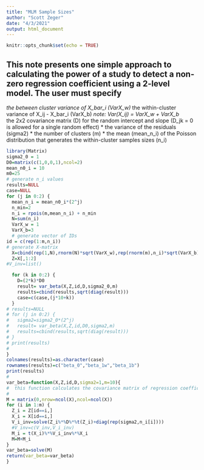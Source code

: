 ```yaml
---
title: "MLM Sample Sizes"
author: "Scott Zeger"
date: "4/3/2021"
output: html_document
---
```


```r
knitr::opts_chunk$set(echo = TRUE)
```

## This note presents one simple approach to calculating the power of a study to detect a non-zero regression coefficient using a 2-level model. The user must specify
*the between cluster variance of X_bar_i (VarX_w)
*the within-cluster variance of X_ij - X_bar_i (VarX_b) 
*note: Var(X_ij) = VarX_w + VarX_b  
*the 2x2 covariance matrix (D) for the random intercept and slope (D_jk = 0 is allowed for a single random effect)
* the variance of the residuals (sigma2)
* the number of clusters (m)
* the mean (mean_n_i) of the Poisson distribution that generates the within-cluster samples sizes (n_i)


```r
library(Matrix)
sigma2_0 = 1
D0=matrix(c(1,0,0,1),ncol=2)
mean_n0_i = 10
m0=25
# generate n_i values
results=NULL
case=NULL
for (j in 0:2) {
  mean_n_i = mean_n0_i*(2^j)
  n_min=2
  n_i = rpois(m,mean_n_i) + n_min
  N=sum(n_i)
  VarX_w = 1
  VarX_b=3
  # generate vector of IDs
id = c(rep(1:m,n_i))
# generate X-matrix
  X=cbind(rep(1,N),rnorm(N)*sqrt(VarX_w),rep(rnorm(m),n_i)*sqrt(VarX_b))
  Z=X[,1:2]
#V_inv=list()

  for (k in 0:2) {
    D=(2*k)*D0
    result= var_beta(X,Z,id,D,sigma2_0,m)
    results=cbind(results,sqrt(diag(result)))
    case=c(case,(j*10+k))
  }
# results=NULL
# for (j in 0:2) {
#   sigma2=sigma2_0*(2^j)
#   result= var_beta(X,Z,id,D0,sigma2,m)
#   results=cbind(results,sqrt(diag(result)))
# }
# print(results)
#
}
colnames(results)=as.character(case)
rownames(results)=c("beta_0","beta_1w","beta_1b")
print(results)
# 
var_beta=function(X,Z,id,D,sigma2=1,m=10){
#  this function calculates the covariance matrix of regression coefficients for a 2-level model
#
M = matrix(0,nrow=ncol(X),ncol=ncol(X))
for (i in 1:m) {
  Z_i = Z[id==i,]
  X_i = X[id==i,]
  V_i_inv=solve(Z_i%*%D%*%t(Z_i)+diag(rep(sigma2,n_i[i])))
  #V_inv=c(V_inv,V_i_inv)
  M_i = t(X_i)%*%V_i_inv%*%X_i
  M=M+M_i
}
var_beta=solve(M)
return(var_beta=var_beta)
}
```

